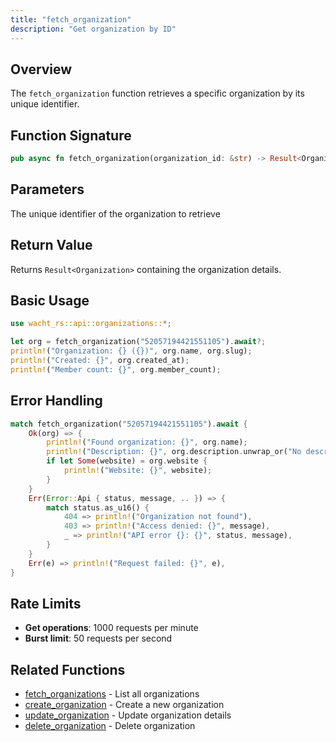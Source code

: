```yaml
---
title: "fetch_organization"
description: "Get organization by ID"
---
```


## Overview

The `fetch_organization` function retrieves a specific organization by its unique identifier.

## Function Signature

```rust
pub async fn fetch_organization(organization_id: &str) -> Result<Organization>
```

## Parameters

<ParamField path="organization_id" type="&str" required>
  The unique identifier of the organization to retrieve
</ParamField>

## Return Value

Returns `Result<Organization>` containing the organization details.

## Basic Usage

```rust
use wacht_rs::api::organizations::*;

let org = fetch_organization("52057194421551105").await?;
println!("Organization: {} ({})", org.name, org.slug);
println!("Created: {}", org.created_at);
println!("Member count: {}", org.member_count);
```

## Error Handling

```rust
match fetch_organization("52057194421551105").await {
    Ok(org) => {
        println!("Found organization: {}", org.name);
        println!("Description: {}", org.description.unwrap_or("No description".to_string()));
        if let Some(website) = org.website {
            println!("Website: {}", website);
        }
    }
    Err(Error::Api { status, message, .. }) => {
        match status.as_u16() {
            404 => println!("Organization not found"),
            403 => println!("Access denied: {}", message),
            _ => println!("API error {}: {}", status, message),
        }
    }
    Err(e) => println!("Request failed: {}", e),
}
```

## Rate Limits

- **Get operations**: 1000 requests per minute
- **Burst limit**: 50 requests per second

## Related Functions

- [fetch_organizations](fetch-organizations) - List all organizations
- [create_organization](create-organization) - Create a new organization
- [update_organization](update-organization) - Update organization details
- [delete_organization](delete-organization) - Delete organization